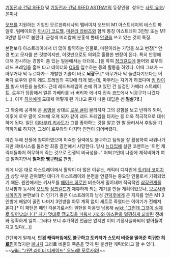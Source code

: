 [[기동전사 건담 SEED]] 및 [[기동전사 건담 SEED ASTRAY]]의 등장인물. 성우는 [[사토 유코]]/[[윤미나]]

[[오브]]를 지원하는 기업인 모르겐뢰테사의 멤버이자 오브의 M1 아스트레이의 테스트 파일럿. 팀메이트인 [[아사기 코드웰]], [[마유라 라바츠]]와 함께 통칭 아스트레이 3인방 또는 M1 3인방 등으로 불린다. 군청색 머리칼에 분홍색 뿔테 [[안경]]을 쓰고 있는 것이 특징.

본편보다 아스트레이에서 더 많이 활약하는 인물로, 마린이라는 가명을 쓰고 변장[* 안경 벗고 모자를 쓴 것뿐이지만, 이것만으로도 의외로 훌륭한 변장이 된다. 특히 안경에 대해 경시하는 경향이 좀 있는 일본에서는 더더욱...]을 하여 [[정크길드]]에 들어와 로우의 레드 프레임을 훔쳐 타고 데이터와 [[OS]]를 입수하는 등의 활동을 하였다. 이때 그녀가 --아무거나 막 누르다가-- 개발한 기술이 바로 '''뇌광구'''.[* 아무거나 막 눌렀다기보다는 어쩌다 로우와 같이 레드 프레임의 콕핏에 타게 됐는데, 마무리는 자기가 하겠다며 [[빔 라이플]] 발사 버튼을 눌렀다. 근데 레드프레임이 손에 쥐고 있던 건 실검인 가베라 스트레이트. 로우가 당황해서 얼른 가베라를 놔 버리자 에너지 접속 코드에서 뇌광구가 나갔다(…). 이후 [[하치]]에게 도대체 어떻게 된 거냐고 묻자 나온 대답은 '''신 필살기!'''.]

그 와중에 공격해 온 [[용병]]을 상대로 [[로우 귤]]이 물리치자 그의 강함을 보고 반하게 되며, 이후에 로우 귤이 오브에 오게 되자 같이 레드 프레임을 타자는 등 더욱 적극적으로 대쉬하게 된다. 일단 [[야마부키 키사토]]가 그를 좋아하는 것을 알고 한 발 물러서서 후일을 기약하기로 하지만, 그것이 로우와의 마지막 인연이 되어버렸다.

야킨 두에 전쟁에 참여하였으며 미숙한 실력에도 불구하고 팀웍을 잘 활용하여 싸워나가지만 제네시스를 둘러싼 최종 결전에서 사망한다. 당시 [[뉴타입]]에 실린 코멘트는 '이런 캐릭터들마저 허무하게 죽는 것으로 전쟁의 비극성을...' 어쩌고인데 나중에 제작비화가 여럿 밝혀지면서 '''철저한 쌩[[구라]]로''' 판명.

위에 나온 대로 아스트레이에서 활약이 더 많은 이유는, 캐릭터 디자인에 [[토키타 코이치]]가 상당 부분 관여했던 데다가 아스트레이와 본편을 연결하는 중요한 인물로서 기획되었기 때문. 원안에서는 키사토를 [[페이크 히로인]] 비슷하게 밀어내며 적극적인 [[삼각관계]]를 묘사함과 동시에 [[오브]]와 [[정크길드]]가 제휴하게 되는 계기를 만들 계획이었으나, [[모로사와 치아키]]가 본편보다 더 인기가 좋은 아스트레이와 남성 [[건덕후]]에게 큰 지지를 얻은 M1 3인방에 배알이 꼴린 나머지 3인방을 아무 계획 없이 세트로 죽였다는 이야기가 전해져 온다.[* 이 패턴은 메인 각본가로서의 권한을 마음껏 남용해 [[wiki: "그런데 그것이 실제로 일어났습니다" 자기 멋대로 땡고집을 피워서 키라와 아스란을 멀쩡하게 되살린]] 전례와 정확하게 일치. 그러다 보니 추가적인 언급은 없지만 이미 기정사실화되어 받아들여지고 있다(…)]

간단하게 말해서, '''[[안경]] 캐릭터임에도 불구하고 토키타가 스토리 비중을 밀어준 희귀한 [[히로인]]'''이었지만 [[폐녀자]] 크리로 비운의 죽음을 맞게 된 불쌍한 캐릭터라고 할 수 있다. ~~[[wiki: "가면 라이더 디케이드" 오노레! 모로사와!]]~~

